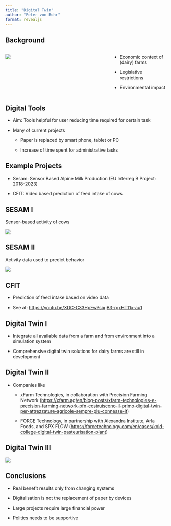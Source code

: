 ```yaml
---
title: "Digital Twin"
author: "Peter von Rohr"
format: revealjs
---
```


## Background

::::: columns
::: {.column width="65%"}
![](png/farm_context.png)
:::

::: {.column width="35%"}
-   Economic context of (dairy) farms

-   Legislative restrictions

-   Environmental impact
:::
:::::

## Digital Tools

-   Aim: Tools helpful for user reducing time required for certain task

-   Many of current projects

    -   Paper is replaced by smart phone, tablet or PC

    -   Increase of time spent for administrative tasks

## Example Projects

-   Sesam: Sensor Based Alpine Milk Production (EU Interreg B Project: 2018-2023)

-   CFIT: Video based prediction of feed intake of cows

## SESAM I

Sensor-based activity of cows

![](png/sesam-infrastruktur-farm.png)

## SESAM II

Activity data used to predict behavior

![](png/sesam-infrastruktur-prediction.png)

## CFIT

-   Prediction of feed intake based on video data

-   See at: <https://youtu.be/XDC-C33HpEw?si=jB3-rgxHT11x-au1>

## Digital Twin I

-   Integrate all available data from a farm and from environment into a simulation system

-   Comprehensive digital twin solutions for dairy farms are still in development


## Digital Twin II

-   Companies like

    -   xFarm Technologies, in collaboration with Precision Farming Network (<https://xfarm.ag/en/blog-posts/xfarm-technologies-e-precision-farming-network-pfn-costruiscono-il-primo-digital-twin-per-attrezzature-agricole-sempre-piu-connesse-it>)

    -   FORCE Technology, in partnership with Alexandra Institute, Arla Foods, and SPX FLOW (<https://forcetechnology.com/en/cases/kold-college-digital-twin-pasteurisation-plant>)

    
## Digital Twin III

![](png/digital_twin.png)


## Conclusions

-   Real benefit results only from changing systems

-   Digitalisation is not the replacement of paper by devices

-   Large projects require large financial power

-   Politics needs to be supportive
